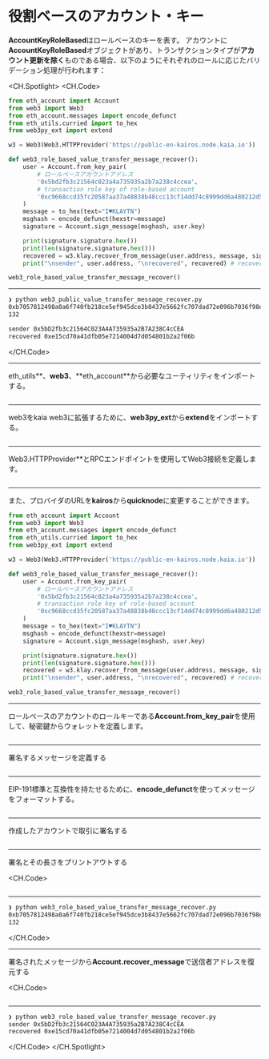 # 役割ベースのアカウント・キー

**AccountKeyRoleBased**はロールベースのキーを表す。 アカウントに**AccountKeyRoleBased**オブジェクトがあり、トランザクションタイプが**アカウント更新を除く**ものである場合、以下のようにそれぞれのロールに応じたバリデーション処理が行われます：

<CH.Spotlight>
<CH.Code>

```py web3_role_based_value_transfer_message_recover.py
from eth_account import Account
from web3 import Web3
from eth_account.messages import encode_defunct
from eth_utils.curried import to_hex
from web3py_ext import extend

w3 = Web3(Web3.HTTPProvider('https://public-en-kairos.node.kaia.io'))

def web3_role_based_value_transfer_message_recover():
    user = Account.from_key_pair(
        # ロールベースアカウントアドレス
        '0x5bd2fb3c21564c023a4a735935a2b7a238c4ccea'、
        # transaction role key of role-based account
        '0xc9668ccd35fc20587aa37a48838b48ccc13cf14dd74c8999dd6a480212d5f7ac'
    )
    message = to_hex(text="I♥KLAYTN")
    msghash = encode_defunct(hexstr=message)
    signature = Account.sign_message(msghash, user.key)

    print(signature.signature.hex())
    print(len(signature.signature.hex()))
    recovered = w3.klay.recover_from_message(user.address, message, signature.signature.hex(), "latest")
    print("\nsender", user.address, "\nrecovered", recovered) # recovered はメンバーキーのオリジナルアドレス

web3_role_based_value_transfer_message_recover()
```

---

```zsh output
❯ python web3_public_value_transfer_message_recover.py
0xb7057812498a0a6f740fb218ce5ef945dce3b8437e5662fc707dad72e096b7036f98e96d48dd10de502a1d0ce0ae91e048357721dc7502a9aa2018561c06a97d1b
132

sender 0x5bD2fb3c21564C023A4A735935a2B7A238C4cCEA
recovered 0xe15cd70a41dfb05e7214004d7d054801b2a2f06b
```

</CH.Code>

---

eth_utils**、**web3**、**eth_account\*\*から必要なユーティリティをインポートする。

```py web3_role_based_value_transfer_message_recover.py focus=1:4

```

---

web3をkaia web3に拡張するために、**web3py_ext**から**extend**をインポートする。

```py web3_role_based_value_transfer_message_recover.py focus=5

```

---

Web3.HTTPProvider\*\*とRPCエンドポイントを使用してWeb3接続を定義します。

```py web3_role_based_value_transfer_message_recover.py focus=7

```

---

また、プロバイダのURLを**kairos**から**quicknode**に変更することができます。

```py web3_role_based_value_transfer_message_recover.py focus=7
from eth_account import Account
from web3 import Web3
from eth_account.messages import encode_defunct
from eth_utils.curried import to_hex
from web3py_ext import extend

w3 = Web3(Web3.HTTPProvider('https://public-en-kairos.node.kaia.io'))

def web3_role_based_value_transfer_message_recover():
    user = Account.from_key_pair(
        # ロールベースアカウントアドレス
        '0x5bd2fb3c21564c023a4a735935a2b7a238c4ccea'、
        # transaction role key of role-based account
        '0xc9668ccd35fc20587aa37a48838b48ccc13cf14dd74c8999dd6a480212d5f7ac'
    )
    message = to_hex(text="I♥KLAYTN")
    msghash = encode_defunct(hexstr=message)
    signature = Account.sign_message(msghash, user.key)

    print(signature.signature.hex())
    print(len(signature.signature.hex()))
    recovered = w3.klay.recover_from_message(user.address, message, signature.signature.hex(), "latest")
    print("\nsender", user.address, "\nrecovered", recovered) # recovered はメンバーキーのオリジナルアドレス

web3_role_based_value_transfer_message_recover()
```

---

ロールベースのアカウントのロールキーである**Account.from_key_pair**を使用して、秘密鍵からウォレットを定義します。

```py web3_role_based_value_transfer_message_recover.py focus=10:13

```

---

署名するメッセージを定義する

```py web3_role_based_value_transfer_message_recover.py focus=16

```

---

EIP-191標準と互換性を持たせるために、**encode_defunct**を使ってメッセージをフォーマットする。

```py web3_role_based_value_transfer_message_recover.py focus=17

```

---

作成したアカウントで取引に署名する

```py web3_role_based_value_transfer_message_recover.py focus=18

```

---

署名とその長さをプリントアウトする

<CH.Code>
```py web3_role_based_value_transfer_message_recover.py focus=20:21

````

---

```zsh output
❯ python web3_role_based_value_transfer_message_recover.py
0xb7057812498a0a6f740fb218ce5ef945dce3b8437e5662fc707dad72e096b7036f98e96d48dd10de502a1d0ce0ae91e048357721dc7502a9aa2018561c06a97d1b
132
````

</CH.Code>

---

署名されたメッセージから**Account.recover_message**で送信者アドレスを復元する

<CH.Code>
```py web3_role_based_value_transfer_message_recover.py focus=20:21

````
---

```zsh output
❯ python web3_role_based_value_transfer_message_recover.py
sender 0x5bD2fb3c21564C023A4A735935a2B7A238C4cCEA
recovered 0xe15cd70a41dfb05e7214004d7d054801b2a2f06b
````

</CH.Code>
</CH.Spotlight>

